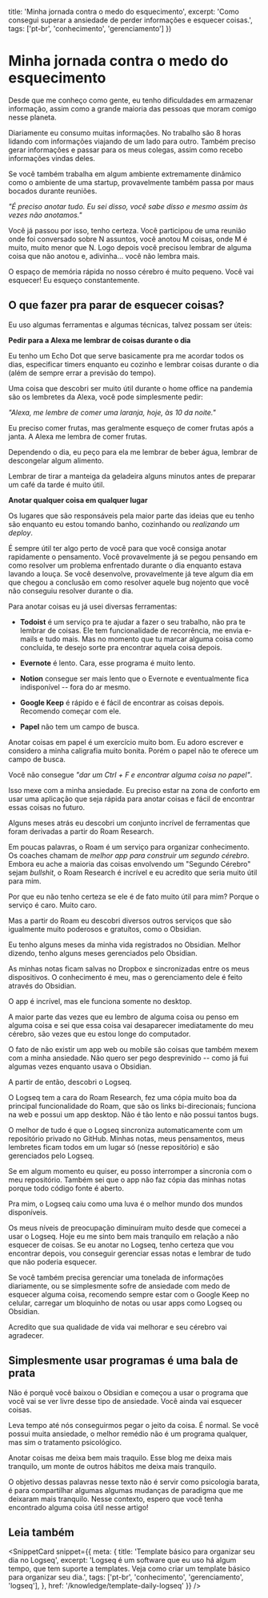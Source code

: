 
  title: 'Minha jornada contra o medo do esquecimento',
  excerpt: 'Como consegui superar a ansiedade de perder informações e esquecer coisas.',
  tags: ['pt-br', 'conhecimento', 'gerenciamento']
})

# Minha jornada contra o medo do esquecimento

Desde que me conheço como gente, eu tenho dificuldades em armazenar informação, assim como a grande maioria das pessoas que moram comigo nesse planeta.

Diariamente eu consumo muitas informações. No trabalho são 8 horas lidando com informações viajando de um lado para outro. Também preciso gerar informações e passar para os meus colegas, assim como recebo informações vindas deles.

Se você também trabalha em algum ambiente extremamente dinâmico como o ambiente de uma startup, provavelmente também passa por maus bocados durante reuniões.

_"É preciso anotar tudo. Eu sei disso, você sabe disso e mesmo assim às vezes não anotamos."_

Você já passou por isso, tenho certeza. Você participou de uma reunião onde foi conversado sobre N assuntos, você anotou M coisas, onde M é muito, muito menor que N. Logo depois você precisou lembrar de alguma coisa que não anotou e, adivinha... você não lembra mais.

O espaço de memória rápida no nosso cérebro é muito pequeno. Você vai esquecer! Eu esqueço constantemente.

## O que fazer pra parar de esquecer coisas?

Eu uso algumas ferramentas e algumas técnicas, talvez possam ser úteis:

**Pedir para a Alexa me lembrar de coisas durante o dia**

Eu tenho um Echo Dot que serve basicamente pra me acordar todos os dias, especificar timers enquanto eu cozinho e lembrar coisas durante o dia (além de sempre errar a previsão do tempo).

Uma coisa que descobri ser muito útil durante o home office na pandemia são os lembretes da Alexa, você pode simplesmente pedir:

_"Alexa, me lembre de comer uma laranja, hoje, às 10 da noite."_

Eu preciso comer frutas, mas geralmente esqueço de comer frutas após a janta. A Alexa me lembra de comer frutas.

Dependendo o dia, eu peço para ela me lembrar de beber água, lembrar de descongelar algum alimento.

Lembrar de tirar a manteiga da geladeira alguns minutos antes de preparar um café da tarde é muito útil.

**Anotar qualquer coisa em qualquer lugar**

Os lugares que são responsáveis pela maior parte das ideias que eu tenho são enquanto eu estou tomando banho, cozinhando ou _realizando um deploy_.

É sempre útil ter algo perto de você para que você consiga anotar rapidamente o pensamento. Você provavelmente já se pegou pensando em como resolver um problema enfrentado durante o dia enquanto estava lavando a louça. Se você desenvolve, provavelmente já teve algum dia em que chegou a conclusão em como resolver aquele bug nojento que você não conseguiu resolver durante o dia.

Para anotar coisas eu já usei diversas ferramentas:

- **Todoist** é um serviço pra te ajudar a fazer o seu trabalho, não pra te lembrar de coisas. Ele tem funcionalidade de recorrência, me envia e-mails e tudo mais. Mas no momento que tu marcar alguma coisa como concluída, te desejo sorte pra encontrar aquela coisa depois.

- **Evernote** é lento. Cara, esse programa é muito lento.

- **Notion** consegue ser mais lento que o Evernote e eventualmente fica indisponível -- fora do ar mesmo.

- **Google Keep** é rápido e é fácil de encontrar as coisas depois. Recomendo começar com ele.

- **Papel** não tem um campo de busca.

Anotar coisas em papel é um exercício muito bom. Eu adoro escrever e considero a minha caligrafia muito bonita. Porém o papel não te oferece um campo de busca.

Você não consegue _"dar um Ctrl + F e encontrar alguma coisa no papel"_.

Isso mexe com a minha ansiedade. Eu preciso estar na zona de conforto em usar uma aplicação que seja rápida para anotar coisas e fácil de encontrar essas coisas no futuro.

Alguns meses atrás eu descobri um conjunto incrível de ferramentas que foram derivadas a partir do <OuterLink href="https://roamresearch.com/">Roam Research</OuterLink>.

Em poucas palavras, o Roam é um serviço para organizar conhecimento. Os coaches chamam de _melhor app para construir um segundo cérebro_. Embora eu ache a maioria das coisas envolvendo um "Segundo Cérebro" sejam _bullshit_, o Roam Research é incrível e eu acredito que seria muito útil para mim.

Por que eu não tenho certeza se ele é de fato muito útil para mim? Porque o serviço é caro. Muito caro.

Mas a partir do Roam eu descobri diversos outros serviços que são igualmente muito poderosos e gratuítos, como o <OuterLink href="https://obsidian.md/">Obsidian</OuterLink>.

Eu tenho alguns meses da minha vida registrados no Obsidian. Melhor dizendo, tenho alguns meses gerenciados pelo Obsidian.

As minhas notas ficam salvas no Dropbox e sincronizadas entre os meus dispositivos. O conhecimento é meu, mas o gerenciamento dele é feito através do Obsidian.

O app é incrível, mas ele funciona somente no desktop.

A maior parte das vezes que eu lembro de alguma coisa ou penso em alguma coisa e sei que essa coisa vai desaparecer imediatamente do meu cérebro, são vezes que eu estou longe do computador.

O fato de não existir um app web ou mobile são coisas que também mexem com a minha ansiedade. Não quero ser pego desprevinido -- como já fui algumas vezes enquanto usava o Obsidian.

A partir de então, descobri o <OuterLink href="https://logseq.com/">Logseq</OuterLink>.

O Logseq tem a cara do Roam Research, fez uma cópia muito boa da principal funcionalidade do Roam, que são os links bi-direcionais; funciona na web e possui um app desktop. Não é tão lento e não possui tantos bugs.

O melhor de tudo é que o Logseq sincroniza automaticamente com um repositório privado no GitHub. Minhas notas, meus pensamentos, meus lembretes ficam todos em um lugar só (nesse repositório) e são gerenciados pelo Logseq.

Se em algum momento eu quiser, eu posso interromper a sincronia com o meu repositório. Também sei que o app não faz cópia das minhas notas porque todo código fonte é aberto.

Pra mim, o Logseq caiu como uma luva é o melhor mundo dos mundos disponíveis.

Os meus níveis de preocupação diminuíram muito desde que comecei a usar o Logseq. Hoje eu me sinto bem mais tranquilo em relação a não esquecer de coisas. Se eu anotar no Logseq, tenho certeza que vou encontrar depois, vou conseguir gerenciar essas notas e lembrar de tudo que não poderia esquecer.

Se você também precisa gerenciar uma tonelada de informações diariamente, ou se simplesmente sofre de ansiedade com medo de esquecer alguma coisa, recomendo sempre estar com o Google Keep no celular, carregar um bloquinho de notas ou usar apps como Logseq ou Obsidian.

Acredito que sua qualidade de vida vai melhorar e seu cérebro vai agradecer.

## Simplesmente usar programas é uma bala de prata

Não é porquê você baixou o Obsidian e começou a usar o programa que você vai se ver livre desse tipo de ansiedade. Você ainda vai esquecer coisas.

Leva tempo até nós conseguirmos pegar o jeito da coisa. É normal. Se você possui muita ansiedade, o melhor remédio não é um programa qualquer, mas sim o tratamento psicológico.

Anotar coisas me deixa bem mais traquilo. Esse blog me deixa mais tranquilo, um monte de outros hábitos me deixa mais tranquilo.

O objetivo dessas palavras nesse texto não é servir como psicologia barata, é para compartilhar algumas algumas mudanças de paradigma que me deixaram mais tranquilo. Nesse contexto, espero que você tenha encontrado alguma coisa útil nesse artigo!

## Leia também

<SnippetCard snippet={{
  meta: {
    title: 'Template básico para organizar seu dia no Logseq',
    excerpt: 'Logseq é um software que eu uso há algum tempo, que tem suporte a templates. Veja como criar um template básico para organizar seu dia.',
    tags: ['pt-br', 'conhecimento', 'gerenciamento', 'logseq'],
  },
  href: '/knowledge/template-daily-logseq'
}} />
